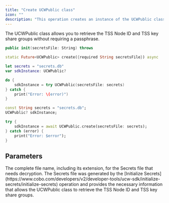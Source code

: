 ```yaml
---
title: "Create UCWPublic class"
icon: ""
description: "This operation creates an instance of the UCWPublic class."
---
```

<Info>The UCWPublic class allows you to retrieve the TSS Node ID and TSS key share groups without requiring a passphrase.</Info>

<CodeGroup>

```Swift iOS
public init(secretsFile: String) throws
```

```Dart Flutter
static Future<UCWPublic> create({required String secretsFile}) async
```

</CodeGroup>


<RequestExample>

```Swift iOS
let secrets = "secrets.db"
var sdkInstance: UCWPublic?

do {
    sdkInstance = try UCWPublic(secretsFile: secrets)
} catch {
    print("Error: \(error)")
}
```

```Dart Flutter
const String secrets = "secrets.db";
UCWPublic? sdkInstance;

try {
    sdkInstance = await UCWPublic.create(secretsFile: secrets);
} catch (error) {
    print("Error: $error");
}
```

</RequestExample>


## Parameters

<ParamField path="secretsFile" type="string">
The complete file name, including its extension, for the Secrets file that needs decryption. The Secrets file was generated by the [Initialize Secrets](https://www.cobo.com/developers/v2/developer-tools/ucw-sdk/initialize-secrets/initialize-secrets) operation and provides the necessary information that allows the UCWPublic class to retrieve the TSS Node ID and TSS key share groups.
</ParamField>
